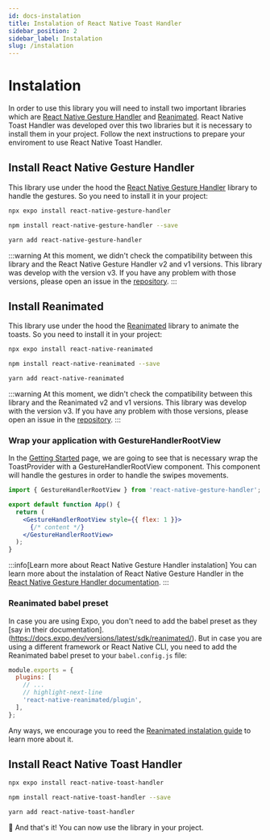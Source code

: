 ```yaml
---
id: docs-instalation
title: Instalation of React Native Toast Handler
sidebar_position: 2
sidebar_label: Instalation
slug: /instalation
---
```




# Instalation

In order to use this library you will need to install two important libraries which are [React Native Gesture Handler](https://github.com/software-mansion/react-native-gesture-handler) and [Reanimated](https://github.com/software-mansion/react-native-reanimated). React Native Toast Handler was developed over this two libraries but it is necessary to install them in your project. Follow the next instructions to prepare your enviroment to use React Native Toast Handler.

## Install React Native Gesture Handler

This library use under the hood the [React Native Gesture Handler](https://github.com/software-mansion/react-native-gesture-handler) library to handle the gestures. So you need to install it in your project:

<Tabs>
<TabItem value="expo" label="Expo" default>

```bash
npx expo install react-native-gesture-handler
```

</TabItem>
<TabItem value="npm" label="npm">

```bash
npm install react-native-gesture-handler --save
```

</TabItem>
<TabItem value="yarn" label="yarn">

```bash
yarn add react-native-gesture-handler
```

</TabItem>
</Tabs>

:::warning
At this moment, we didn't check the compatibility between this library and the React Native Gesture Handler v2 and v1 versions. This library was develop with the version v3. If you have any problem with those versions, please open an issue in the [repository](https://github.com/icastillejogomez/react-native-toast-handler).
:::

## Install Reanimated

This library use under the hood the [Reanimated](https://github.com/software-mansion/react-native-reanimated) library to animate the toasts. So you need to install it in your project:

<Tabs>
<TabItem value="expo" label="Expo" default>

```bash
npx expo install react-native-reanimated
```

</TabItem>
<TabItem value="npm" label="npm">

```bash
npm install react-native-reanimated --save
```

</TabItem>
<TabItem value="yarn" label="yarn">

```bash
yarn add react-native-reanimated
```

</TabItem>
</Tabs>

:::warning
At this moment, we didn't check the compatibility between this library and the Reanimated v2 and v1 versions. This library was develop with the version v3. If you have any problem with those versions, please open an issue in the [repository](https://github.com/icastillejogomez/react-native-toast-handler).
:::

### Wrap your application with GestureHandlerRootView

In the [Getting Started](/docs/gettings-started) page, we are going to see that is necessary wrap the ToastProvider with a GestureHandlerRootView component. This component will handle the gestures in order to handle the swipes movements.

```jsx
import { GestureHandlerRootView } from 'react-native-gesture-handler';

export default function App() {
  return (
    <GestureHandlerRootView style={{ flex: 1 }}>
      {/* content */}
    </GestureHandlerRootView>
  );
}
```

:::info[Learn more about React Native Gesture Handler instalation]
You can learn more about the instalation of React Native Gesture Handler in the [React Native Gesture Handler documentation](https://docs.swmansion.com/react-native-gesture-handler/docs/fundamentals/installation).
:::

### Reanimated babel preset
In case you are using Expo, you don't need to add the babel preset as they [say in their documentation].(https://docs.expo.dev/versions/latest/sdk/reanimated/). But in case you are using a different framework or React Native CLI, you need to add the Reanimated babel preset to your `babel.config.js` file:

```js
module.exports = {
  plugins: [
    // ...
    // highlight-next-line
    'react-native-reanimated/plugin',
  ],
};
```

Any ways, we encourage you to reed the [Reanimated instalation guide](https://docs.swmansion.com/react-native-reanimated/docs/fundamentals/getting-started) to learn more about it.

## Install React Native Toast Handler


<Tabs>
<TabItem value="expo" label="Expo" default>

```bash
npx expo install react-native-toast-handler
```

</TabItem>
<TabItem value="npm" label="npm">

```bash
npm install react-native-toast-handler --save
```

</TabItem>
<TabItem value="yarn" label="yarn">

```bash
yarn add react-native-toast-handler
```

</TabItem>
</Tabs>

🚀 And that's it! You can now use the library in your project.
